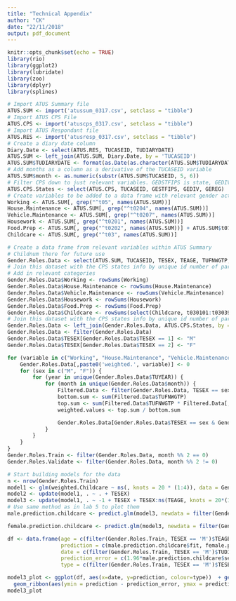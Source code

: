 ```yaml
---
title: "Technical Appendix"
author: "CK"
date: "22/11/2018"
output: pdf_document
---
```


```r
knitr::opts_chunk$set(echo = TRUE)
library(rio)
library(ggplot2)
library(lubridate)
library(zoo)
library(dplyr)
library(splines)
```

```r
# Import ATUS Summary file
ATUS.SUM <- import('atussum_0317.csv', setclass = "tibble")
# Import ATUS CPS File
ATUS.CPS <- import('atuscps_0317.csv', setclass = "tibble")
# Import ATUS Respondant file
ATUS.RES <- import('atusresp_0317.csv', setclass = "tibble")
# Create a diary date column
Diary.Date <- select(ATUS.RES, TUCASEID, TUDIARYDATE)
ATUS.SUM <- left_join(ATUS.SUM, Diary.Date, by = 'TUCASEID')
ATUS.SUM$TUDIARYDATE <- format(as.Date(as.character(ATUS.SUM$TUDIARYDATE), "%Y%m%d"), "%Y%m")
# Add months as a column as a derivative of the TUCASEID variable
ATUS.SUM$month <- as.numeric(substr(ATUS.SUM$TUCASEID, 5, 6))
# Filter CPS down to just relevant variables. GEDSTFIPS is state, GEDIV is division and GEREG is region
ATUS.CPS.States <- select(ATUS.CPS, TUCASEID, GESTFIPS, GEDIV, GEREG)
# Create variables to be added to a data frame with relevant gender activities 
Working <- ATUS.SUM[, grep("^t05", names(ATUS.SUM))]
House.Maintenance <- ATUS.SUM[, grep("^t0204", names(ATUS.SUM))]
Vehicle.Maintenance <- ATUS.SUM[, grep("^t0207", names(ATUS.SUM))]
Housework <- ATUS.SUM[, grep("^t0201", names(ATUS.SUM))]
Food.Prep <- ATUS.SUM[, grep("^t0202", names(ATUS.SUM))] + ATUS.SUM$t070101 + ATUS.SUM$t070103
Childcare <- ATUS.SUM[, grep("^t03", names(ATUS.SUM))]
```
```r
# Create a data frame from relevant variables within ATUS Summary
# Childnum there for future use
Gender.Roles.Data <- select(ATUS.SUM, TUCASEID, TESEX, TEAGE, TUFNWGTP, TUYEAR, TRCHILDNUM, month)
# Join this dataset with the CPS states info by unique id number of particiapnt
# Add in relevant categories
Gender.Roles.Data$Working <- rowSums(Working)
Gender.Roles.Data$House.Maintenance <- rowSums(House.Maintenance)
Gender.Roles.Data$Vehicle.Maintenance <- rowSums(Vehicle.Maintenance)
Gender.Roles.Data$Housework <- rowSums(Housework)
Gender.Roles.Data$Food.Prep <- rowSums(Food.Prep)
Gender.Roles.Data$Childcare <- rowSums(select(Childcare, t030101:t030399))
# Join this dataset with the CPS states info by unique id number of particiapnt
Gender.Roles.Data <- left_join(Gender.Roles.Data, ATUS.CPS.States, by = 'TUCASEID')
Gender.Roles.Data <- filter(Gender.Roles.Data)
Gender.Roles.Data$TESEX[Gender.Roles.Data$TESEX == 1] <- "M"
Gender.Roles.Data$TESEX[Gender.Roles.Data$TESEX == 2] <- "F"
```

```r
for (variable in c("Working", "House.Maintenance", "Vehicle.Maintenance", "Housework", "Food.Prep", "Childcare")) {
	Gender.Roles.Data[,paste0('weighted.', variable)] <- 0
	for (sex in c("M", "F")) {
		for (year in unique(Gender.Roles.Data$TUYEAR)) {
			for (month in unique(Gender.Roles.Data$month)) {
				Filtered.Data <- filter(Gender.Roles.Data, TESEX == sex, TUYEAR == year, month == month)
				bottom.sum <- sum(Filtered.Data$TUFNWGTP)
				top.sum <- sum(Filtered.Data$TUFNWGTP * Filtered.Data[,variable])
				weighted.values <- top.sum / bottom.sum

				Gender.Roles.Data[Gender.Roles.Data$TESEX == sex & Gender.Roles.Data$TUYEAR == year & Gender.Roles.Data$month == month, paste0('weighted.', variable)] <- weighted.values
			}
		}
	}
}
Gender.Roles.Train <- filter(Gender.Roles.Data, month %% 2 == 0)
Gender.Roles.Validate <- filter(Gender.Roles.Data, month %% 2 != 0)
```

```r
# Start building models for the data
n <- nrow(Gender.Roles.Train)
model1 <- glm(weighted.Childcare ~ ns(, knots = 20 * (1:4)), data = Gender.Roles.Train, family = quasi(link = "log", variance = "mu^2"), mustart = rep(10, n))
model2 <- update(model1, . ~ . + TESEX)
model3 <- update(model1, . ~ -1 + TESEX + TESEX:ns(TEAGE, knots = 20*(1:4)))
# Use same method as in lab 5 to plot them
male.prediction.childcare <- predict.glm(model3, newdata = filter(Gender.Roles.Train, TESEX == 'M'), se = TRUE, type = "response")

female.prediction.childcare <- predict.glm(model3, newdata = filter(Gender.Roles.Train, TESEX == 'F'), se = TRUE, type = "response")

df <- data.frame(age = c(filter(Gender.Roles.Train, TESEX == 'M')$TEAGE, filter(Gender.Roles.Train, TESEX == 'F')$TEAGE), 
                 prediction = c(male.prediction.childcare$fit, female.prediction.childcare$fit),
                 date = c(filter(Gender.Roles.Train, TESEX == 'M')$TUDIARYDATE, filter(Gender.Roles.Train, TESEX == 'F')$TUDIARYDATE),
                 prediction_error = c(1.96*male.prediction.childcare$se.fit, 1.96*female.prediction.childcare$se.fit),
                 type = c(filter(Gender.Roles.Train, TESEX == 'M')$TESEX, filter(Gender.Roles.Train, TESEX == 'F')$TESEX))

model3_plot <- ggplot(df, aes(x=date, y=prediction, colour=type))  + geom_line() + 
  geom_ribbon(aes(ymin = prediction - prediction_error, ymax = prediction + prediction_error), alpha = 0.25)
model3_plot
```
